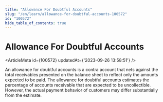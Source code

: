 ```yaml
---
title: "Allowance For Doubtful Accounts"
slug: "/en/learn/allowance-for-doubtful-accounts-100572"
id: "100572"
hide_table_of_contents: true
---
```



# Allowance For Doubtful Accounts

<ArticleMeta id={100572} updatedAt={'2023-09-26 13:58:51'} />
<div className='border-solid border-b border-t-0 my-4 border-[var(--ifm-color-gray-300)]' />

An allowance for doubtful accounts is a contra account that nets against the total receivables presented on the balance sheet to reflect only the amounts expected to be paid. The allowance for doubtful accounts estimates the percentage of accounts receivable that are expected to be uncollectible. However, the actual payment behavior of customers may differ substantially from the estimate.
